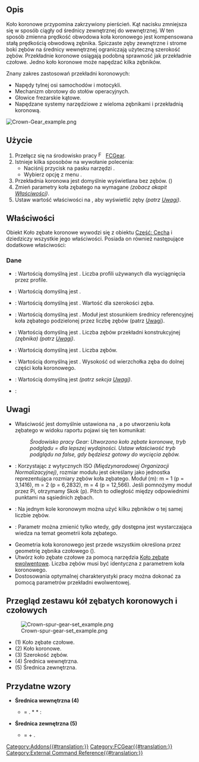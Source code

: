 <languages/>

{{Docnav/pl
|[[FCGear_BevelGear/pl|Koło zębate stożkowe]]
|[[FCGear_WormGear/pl|Przekładnia ślimakowa]] 
|[[FCGear_Workbench/pl|środowisko pracy FCGear]]
|IconL=FCGear_BevelGear.svg
|IconR=FCGear_WormGear.svg
|IconC=FCGear_workbench_icon.svg
}}

{{GuiCommand/pl
|Name=FCGear CrownGear
|Name/pl=FCGear: Koło zębate koronowe
|MenuLocation=Gear → Koło zębate koronowe
|Workbenches=[[FCGear_Workbench/pl|FCGear]]
|Shortcut=Brak
|Version=v0.16
|SeeAlso=[[FCGear_InvoluteGear/pl|Koło zębate ewolwentowe]]
}}

<span id="Description"></span>
==Opis==

Koło koronowe przypomina zakrzywiony pierścień. Kąt nacisku zmniejsza się w sposób ciągły od średnicy zewnętrznej do wewnętrznej. W ten sposób zmienna prędkość obwodowa koła koronowego jest kompensowana stałą prędkością obwodową zębnika. Spiczaste zęby zewnętrzne i strome boki zębów na średnicy wewnętrznej ograniczają użyteczną szerokość zębów. Przekładnie koronowe osiągają podobną sprawność jak przekładnie czołowe. Jedno koło koronowe może napędzać kilka zębników.

Znany zakres zastosowań przekładni koronowych:

* Napędy tylnej osi samochodów i motocykli.
* Mechanizm obrotowy do stołów operacyjnych.
* Głowice frezarskie kątowe.
* Napędzane systemy narzędziowe z wieloma zębnikami i przekładnią koronową.

[[File:Crown-Gear_example.png]]
{{Caption|Powyżej: Przekładnia koronowa.}}

<span id="Usage"></span>
==Użycie==

# Przełącz się na środowisko pracy [[Image:FCGear_workbench_icon.svg|16px]] [[FCGear_Workbench/pl|FCGear]].
# Istnieje kilka sposobów na wywołanie polecenia:
#* Naciśnij przycisk na pasku narzędzi {{Button|[[File:FCGear_CrownGear.svg|16px]] [[FCGear_CrownGear/pl|Koło zębate koronowe]]}}.
#* Wybierz opcję z menu {{MenuCommand|Gear → [[File:FCGear_CrownGear.svg|16px]] Koło zębate koronowe}}.
# Przekładnia koronowa jest domyślnie wyświetlana bez zębów. ({{Version/pl|0.21}})
# Zmień parametry koła zębatego na wymagane ''(zobacz akapit [[#Właściwości|Właściwości]])''.
# Ustaw wartość właściwości {{PropertyData|Tryb_podglądu}} na {{false/pl}}, aby wyświetlić zęby ''(patrz [[#Uwagi|Uwagi]])''.

<span id="Properties"></span>
==Właściwości==

Obiekt Koło zębate koronowe wywodzi się z obiektu [[Part_Feature/pl|Część: Cecha]] i dziedziczy wszystkie jego właściwości. Posiada on również następujące dodatkowe właściwości:

<span id="Data"></span>
===Dane===

{{Properties_Title|Dokładność}}

* {{PropertyData|Ilość_profili|Integer}}: Wartością domyślną jest {{Value|4}}. Liczba profili używanych dla wyciągnięcia przez profile.
* {{PropertyData|Tryb_podglądu|Bool}}: Wartością domyślną jest {{True/pl}}.

{{Properties_Title|Podstawowe}}

* {{PropertyData|Wysokość|Length}}: Wartością domyślną jest {{Value|2 mm}}. Wartość dla szerokości zęba.
* {{PropertyData|Moduł|Length}}: Wartością domyślną jest {{Value|1 mm}}. Moduł jest stosunkiem średnicy referencyjnej koła zębatego podzielonej przez liczbę zębów (patrz [[#Uwagi|Uwagi]]).
* {{PropertyData|other_teeth|Integer}}: Wartością domyślną jest {{Value|15}}. Liczba zębów przekładni konstrukcyjnej ''(zębnika)'' ''(patrz [[#Uwagi|Uwagi]])''.
* {{PropertyData|zęby|Integer}}: Wartością domyślną jest {{Value|15}}. Liczba zębów.
* {{PropertyData|grubość|Length}}: Wartością domyślną jest {{Value|5 mm}}. Wysokość od wierzchołka zęba do dolnej części koła koronowego.

{{Properties_Title|Ewolwenta}}

* {{PropertyData|kąt_natarcia|Angle}}: Wartością domyślną jest {{Value|20 °}} ''(patrz sekcja [[#Uwagi|Uwagi]])''.

{{Properties_Title|Wersja}}

* {{PropertyData|Wersja|String}}:

<span id="Notes"></span>
==Uwagi==

* Właściwość {{PropertyData|tryb_podglądu}} jest domyślnie ustawiona na {{true/pl}}, a po utworzeniu koła zębatego w widoku raportu pojawi się ten komunikat: 
*: ''Środowisko pracy Gear: Utworzono koło zębate koronowe, tryb podglądu = {{true/pl}} dla lepszej wydajności. Ustaw właściwość tryb podglądu na false, gdy będziesz gotowy do wycięcia zębów.''
* {{Emphasis|moduł}}: Korzystając z wytycznych ISO ''(Międzynarodowej Organizacji Normalizacyjnej)'', rozmiar modułu jest określany jako jednostka reprezentująca rozmiary zębów koła zębatego. Moduł (m): m = 1 (p = 3,1416), m = 2 (p = 6,2832), m = 4 (p = 12,566). Jeśli pomnożymy moduł przez Pi, otrzymamy Skok (p). Pitch to odległość między odpowiednimi punktami na sąsiednich zębach.
* {{Emphasis|inne_zęby}}: Na jednym kole koronowym można użyć kilku zębników o tej samej liczbie zębów.
* {{Emphasis|pressure_parameter}}: Parametr można zmienić tylko wtedy, gdy dostępna jest wystarczająca wiedza na temat geometrii koła zębatego.
* Geometria koła koronowego jest przede wszystkim określona przez geometrię zębnika czołowego ({{Emphasis|inne_zęby}}).
* Utwórz koło zębate czołowe za pomocą narzędzia [[FCGear_InvoluteGear/pl|Koło zębate ewolwentowe]]. Liczba zębów musi być identyczna z parametrem {{Emphasis|inne_zęby}} koła koronowego.
* Dostosowania optymalnej charakterystyki pracy można dokonać za pomocą parametrów przekładni ewolwentowej.

<span id="Crown_and_spur_gear_set_overview"></span>
==Przegląd zestawu kół zębatych koronowych i czołowych==

[[File:Crown-spur-gear-set example.png]]

* (1) Koło zębate czołowe.
* (2) Koło koronowe.
* (3) Szerokość zębów.
* (4) Średnica wewnętrzna.
* (5) Średnica zewnętrzna.

<span id="Useful_formulas"></span>
==Przydatne wzory==

*'''Średnica wewnętrzna (4)'''
** {{Emphasis|inner diamter}} = {{Emphasis|moduł (przekładnia czołowa)}}. * {{Emphasis|zęby (przekładnia koronowa)}} * {{Emphasis|cos pressure_parameter (pinion)}} : {{Emphasis|cos pressure_parameter (przekładnia koronowa)}}

*'''Średnica zewnętrzna (5)'''
**{{Emphasis|średnica zewnętrzna}} = {{Emphasis|średnica wewnętrzna}} + {{Emphasis|2x wysokość (szerokość zęba koła koronowego)}}.


{{Docnav/pl
|[[FCGear_BevelGear/pl|Koło zębate stożkowe]]
|[[FCGear_WormGear/pl|Przekładnia ślimakowa]] 
|[[FCGear_Workbench/pl|środowisko pracy FCGear]]
|IconL=FCGear_BevelGear.svg
|IconR=FCGear_WormGear.svg
|IconC=FCGear_workbench_icon.svg
}}

[[Category:Addons{{#translation:}}]]
[[Category:FCGear{{#translation:}}]]
[[Category:External Command Reference{{#translation:}}]]